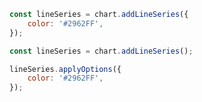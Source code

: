 <!--
    ESLint throws an error when trying to use TabItem.
    Created this partial file so it can be ignored by ESLint (using ignorePattern within .eslintrc.js)
-->


<Tabs>
<TabItem value="creation" label="During Creation">

```js
const lineSeries = chart.addLineSeries({
    color: '#2962FF',
});
```

</TabItem>
<TabItem value="applyOptions" label="Using applyOptions">

```js
const lineSeries = chart.addLineSeries();

lineSeries.applyOptions({
    color: '#2962FF',
});
```

</TabItem>
</Tabs>
